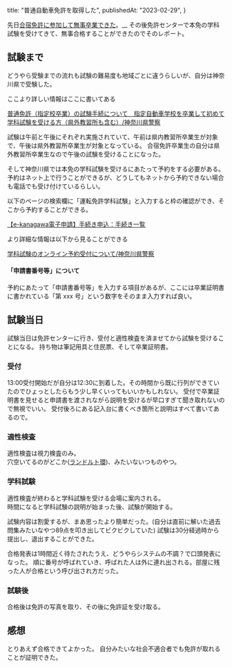   title: "普通自動車免許を取得した",
  publishedAt: "2023-02-29",
}

先日[合宿免許に参加して無事卒業できた](/articles/20240201_driving_school)。\_\_
その後免許センターで本免の学科試験を受けてきて、無事合格することができたのでそのレポート。

## 試験まで

どうやら受験までの流れも試験の難易度も地域ごとに違うらしいが、自分は神奈川県で受験した。

ここより詳しい情報はここに書いてある

[普通免許（指定校卒業）の試験手続について　指定自動車学校を卒業して初めて学科試験を受ける方（県外教習所も含む）/神奈川県警察](https://www.police.pref.kanagawa.jp/tetsuzuki/menkyo/mes83010.html)

試験は午前と午後にそれぞれ実施されていて、午前は県内教習所卒業生が対象で、午後は県外教習所卒業生が対象となっている。
合宿免許卒業生の自分は県外教習所卒業生なので午後の試験を受けることになった。

そして神奈川県では本免の学科試験を受けるにあたって予約をする必要がある。  
予約はネット上で行うことができるが、どうしてもネットから予約できない場合も電話でも受け付けているらしい。

以下のページの検索欄に「運転免許学科試験」と入力すると枠の確認ができ、そこから予約することができる。

[【e-kanagawa電子申請】手続き申込：手続き一覧](https://dshinsei.e-kanagawa.lg.jp/140007-u/offer/offerList_initDisplay.action#application)

より詳細な情報は以下から見ることができる

[学科試験のオンライン予約受付について/神奈川県警察](https://www.police.pref.kanagawa.jp/tetsuzuki/menkyo/mes83125.html)

#### 「申請書番号等」について

予約にあたって「申請書番号等」を入力する項目があるが、ここには卒業証明書に書かれている「第 xxx 号」という数字をそのまま入力すれば良い。

## 試験当日

試験当日は免許センターに行き、受付と適性検査を済ませてから試験を受けることになる。
持ち物は筆記用具と住民票、そして卒業証明書。

### 受付

13:00受付開始だが自分は12:30に到着した。その時間から既に行列ができていたのでひょっとしたらもう少し早くいってもいいかもしれない。
受付で卒業証明書を見せると申請書を渡されながら説明を受けるが早口すぎて聞き取れないので無視でいい。
受付後ろにある記入台に書くべき箇所と説明はすべて書いてあるので。

### 適性検査

適性検査は視力検査のみ。  
穴空いてるのがどこか([ランドルト環](https://www.skk-net.com/health/me/c02_0202.html))、みたいないつものやつ。

### 学科試験

適性検査が終わると学科試験を受ける会場に案内される。  
時間になると学科試験の説明が始まった後、試験が開始する。

試験内容は割愛するが、まあ思ったより簡単だった。(自分は直前に解いた過去問集みたいなやつ89点を叩き出してビクビクしていた)
試験は30分経過時から提出し、退出することができた。

合格発表は1時間近く待たされたうえ、どうやらシステムの不調？で口頭発表になった。
順に番号が呼ばれていき、呼ばれた人は外に連れ出される。部屋に残った人が合格という呼び出され方だった。

### 試験後

合格後は免許の写真を取り、その後に免許証を受け取る。

## 感想

とりあえず合格できてよかった。
自分みたいな社会不適合者でも免許が取れることが証明できた。
